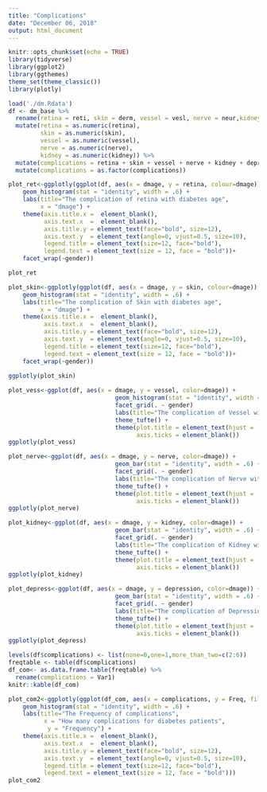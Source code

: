 ```yaml
---
title: "Complications"
date: "December 06, 2018"
output: html_document
---
```


```r
knitr::opts_chunk$set(echo = TRUE)
library(tidyverse)
library(ggplot2)
library(ggthemes)
theme_set(theme_classic())
library(plotly)
```



```r
load('./dm.Rdata')
df <- dm_base %>% 
  rename(retina = reti, skin = derm, vessel = vesl, nerve = neur,kidney = neph, depression = depress, gender = xingbie ) %>%
  mutate(retina = as.numeric(retina),
         skin = as.numeric(skin),
         vessel = as.numeric(vessel),
         nerve = as.numeric(nerve),
         kidney = as.numeric(kidney)) %>% 
  mutate(complications = retina + skin + vessel + nerve + kidney + depression) %>%
  mutate(complications = as.factor(complications))

```


```r
plot_ret<-ggplotly(ggplot(df, aes(x = dmage, y = retina, colour=dmage)) +
    geom_histogram(stat = "identity", width = .6) +
    labs(title="The complication of retina with diabetes age",
         x = "dmage") +
    theme(axis.title.x =  element_blank(),
          axis.text.x  =  element_blank(), 
          axis.title.y = element_text(face="bold", size=12),
          axis.text.y  = element_text(angle=0, vjust=0.5, size=10),
          legend.title = element_text(size=12, face="bold"),
          legend.text = element_text(size = 12, face = "bold"))+
    facet_wrap(~gender))

plot_ret
```



```r

plot_skin<-ggplotly(ggplot(df, aes(x = dmage, y = skin, colour=dmage)) +
    geom_histogram(stat = "identity", width = .6) +
    labs(title="The complication of Skin with diabetes age",
         x = "dmage") +
    theme(axis.title.x =  element_blank(),
          axis.text.x  =  element_blank(), 
          axis.title.y = element_text(face="bold", size=12),
          axis.text.y  = element_text(angle=0, vjust=0.5, size=10),
          legend.title = element_text(size=12, face="bold"),
          legend.text = element_text(size = 12, face = "bold"))+
    facet_wrap(~gender))
  
ggplotly(plot_skin)

```


```r
plot_vess<-ggplot(df, aes(x = dmage, y = vessel, color=dmage)) + 
                              geom_histogram(stat = "identity", width = .6) +
                              facet_grid(. ~ gender)
                              labs(title="The complication of Vessel with diabetes age") +
                              theme_tufte() +  
                              theme(plot.title = element_text(hjust = .5), 
                                    axis.ticks = element_blank())
ggplotly(plot_vess)
```


```r
plot_nerve<-ggplot(df, aes(x = dmage, y = nerve, color=dmage)) + 
                              geom_bar(stat = "identity", width = .6) +
                              facet_grid(. ~ gender)
                              labs(title="The complication of Nerve with diabetes age") +
                              theme_tufte() +  
                              theme(plot.title = element_text(hjust = .5), 
                                    axis.ticks = element_blank())
ggplotly(plot_nerve)
```


```r

plot_kidney<-ggplot(df, aes(x = dmage, y = kidney, color=dmage)) + 
                              geom_bar(stat = "identity", width = .6) +
                              facet_grid(. ~ gender)
                              labs(title="The complication of Kidney with diabetes age") +
                              theme_tufte() +  
                              theme(plot.title = element_text(hjust = .5), 
                                    axis.ticks = element_blank())
ggplotly(plot_kidney)

```


```r
plot_depress<-ggplot(df, aes(x = dmage, y = depression, color=dmage)) + 
                              geom_bar(stat = "identity", width = .6) +
                              facet_grid(. ~ gender)
                              labs(title="The complication of Depression with diabetes age") +
                              theme_tufte() +  
                              theme(plot.title = element_text(hjust = .5), 
                                    axis.ticks = element_blank())
ggplotly(plot_depress)
```


```r
levels(df$complications) <- list(none=0,one=1,more_than_two=c(2:6))
freqtable <- table(df$complications)
df_com<- as.data.frame.table(freqtable) %>% 
  rename(complications = Var1)
knitr::kable(df_com)

plot_com2<-ggplotly(ggplot(df_com, aes(x = complications, y = Freq, fill=complications)) +
    geom_histogram(stat = "identity", width = .6) +
    labs(title="The Frequency of complications",
          x = "How many complications for diabetes patients",
           y = "Frequency") +
    theme(axis.title.x =  element_blank(),
          axis.text.x  =  element_blank(), 
          axis.title.y = element_text(face="bold", size=12),
          axis.text.y  = element_text(angle=0, vjust=0.5, size=10),
          legend.title = element_text(size=12, face="bold"),
          legend.text = element_text(size = 12, face = "bold")))
plot_com2
```

